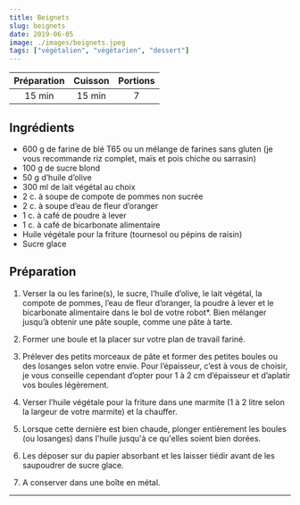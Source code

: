 ```yaml
---
title: Beignets
slug: beignets
date: 2019-06-05
image: ./images/beignets.jpeg
tags: ["végétalien", "végétarien", "dessert"]
---
```


| Préparation | Cuisson | Portions |
| :-: | :-: | :-: |
| 15 min | 15 min | 7 |

## Ingrédients
- <ListItem>600 g de farine de blé T65 ou un mélange de farines sans gluten (je vous recommande riz complet, maïs et pois chiche ou sarrasin)</ListItem>
- <ListItem>100 g de sucre blond</ListItem>
- <ListItem>50 g d’huile d’olive</ListItem>
- <ListItem>300 ml de lait végétal au choix</ListItem>
- <ListItem>2 c. à soupe de compote de pommes non sucrée</ListItem>
- <ListItem>2 c. à soupe d’eau de fleur d’oranger</ListItem>
- <ListItem>1 c. à café de poudre à lever</ListItem>
- <ListItem>1 c. à café de bicarbonate alimentaire</ListItem>
- <ListItem>Huile végétale pour la friture (tournesol ou pépins de raisin)</ListItem>
- <ListItem>Sucre glace</ListItem>

## Préparation

1. Verser la ou les farine(s), le sucre, l’huile d’olive, le lait végétal, la compote de pommes, l’eau de fleur d’oranger, la poudre à lever et le bicarbonate alimentaire dans le bol de votre robot*. Bien mélanger jusqu’à obtenir une pâte souple, comme une pâte à tarte.

2. Former une boule et la placer sur votre plan de travail fariné.

3. Prélever des petits morceaux de pâte et former des petites boules ou des losanges selon votre envie. Pour l’épaisseur, c’est à vous de choisir, je vous conseille cependant d’opter pour 1 à 2 cm d’épaisseur et d’aplatir vos boules légèrement.

4. Verser l’huile végétale pour la friture dans une marmite (1 à 2 litre selon la largeur de votre marmite) et la chauffer.

5. Lorsque cette dernière est bien chaude, plonger entièrement les boules (ou losanges) dans l'huile jusqu'à ce qu'elles soient bien dorées.

6. Les déposer sur du papier absorbant et les laisser tiédir avant de les saupoudrer de sucre glace.

7. A conserver dans une boîte en métal.

---
